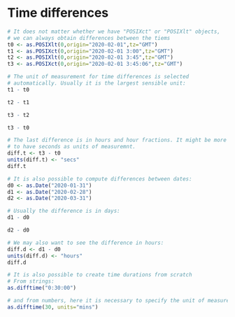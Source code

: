 # Time differences

```r
# It does not matter whether we have "POSIXct" or "POSIXlt" objects,
# we can always obtain differences between the tiems
t0 <- as.POSIXlt(0,origin="2020-02-01",tz="GMT")
t1 <- as.POSIXct(0,origin="2020-02-01 3:00",tz="GMT")
t2 <- as.POSIXlt(0,origin="2020-02-01 3:45",tz="GMT")
t3 <- as.POSIXct(0,origin="2020-02-01 3:45:06",tz="GMT")
```

```r
# The unit of measurement for time differences is selected
# automatically. Usually it is the largest sensible unit:
t1 - t0
```

```r
t2 - t1
```

```r
t3 - t2
```

```r
t3 - t0
```

```r
# The last difference is in hours and hour fractions. It might be more sensible
# to have seconds as units of measuremnt.
diff.t <- t3 - t0
units(diff.t) <- "secs"
diff.t
```

```r
# It is also possible to compute differences between dates:
d0 <- as.Date("2020-01-31")
d1 <- as.Date("2020-02-28")
d2 <- as.Date("2020-03-31")
```

```r
# Usually the difference is in days:
d1 - d0
```

```r
d2 - d0
```

```r
# We may also want to see the difference in hours:
diff.d <- d1 - d0
units(diff.d) <- "hours"
diff.d
```

```r
# It is also possible to create time durations from scratch
# From strings:
as.difftime("0:30:00")
```

```r
# and from numbers, here it is necessary to specify the unit of measurement
as.difftime(30, units="mins")
```
